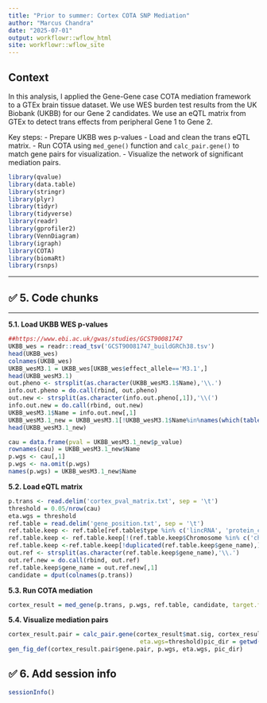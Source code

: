 ```yaml
---
title: "Prior to summer: Cortex COTA SNP Mediation"
author: "Marcus Chandra"
date: "2025-07-01"
output: workflowr::wflow_html
site: workflowr::wflow_site
---
```


## Context

In this analysis, I applied the Gene-Gene case COTA mediation framework to a GTEx brain tissue dataset.
We use WES burden test results from the UK Biobank (UKBB) for our Gene 2 candidates.
We use an eQTL matrix from GTEx to detect trans effects from peripheral Gene 1 to Gene 2.

Key steps:
- Prepare UKBB wes p-values
- Load and clean the trans eQTL matrix.
- Run COTA using `med_gene()` function and `calc_pair.gene()` to match gene pairs for visualization.
- Visualize the network of significant mediation pairs.


```r
library(qvalue)
library(data.table)
library(stringr)
library(plyr)
library(tidyr)
library(tidyverse)
library(readr)
library(gprofiler2)
library(VennDiagram)
library(igraph)
library(COTA)
library(biomaRt)
library(rsnps)
```

---

## ✅ **5. Code chunks**

---

**5.1. Load UKBB WES p-values**
```r
##https://www.ebi.ac.uk/gwas/studies/GCST90081747
UKBB_wes = readr::read_tsv('GCST90081747_buildGRCh38.tsv')
head(UKBB_wes)
colnames(UKBB_wes)
UKBB_wesM3.1 = UKBB_wes[UKBB_wes$effect_allele=='M3.1',] 
head(UKBB_wesM3.1)
out.pheno <- strsplit(as.character(UKBB_wesM3.1$Name),'\\.') 
info.out.pheno = do.call(rbind, out.pheno)
out.new <- strsplit(as.character(info.out.pheno[,1]),'\\(')
info.out.new = do.call(rbind, out.new)
UKBB_wesM3.1$Name = info.out.new[,1]
UKBB_wesM3.1_new = UKBB_wesM3.1[!UKBB_wesM3.1$Name%in%names(which(table(UKBB_wesM3.1$Name)!=1)),]
head(UKBB_wesM3.1_new)

cau = data.frame(pval = UKBB_wesM3.1_new$p_value)
rownames(cau) = UKBB_wesM3.1_new$Name 
p.wgs <- cau[,1]
p.wgs <- na.omit(p.wgs)
names(p.wgs) = UKBB_wesM3.1_new$Name 
```

**5.2. Load eQTL matrix**
```r
p.trans <- read.delim('cortex_pval_matrix.txt', sep = '\t')
threshold = 0.05/nrow(cau)
eta.wgs = threshold
ref.table = read.delim('gene_position.txt', sep = '\t')
ref.table.keep <- ref.table[ref.table$type %in% c('lincRNA', 'protein_coding'),]
ref.table.keep <- ref.table.keep[!(ref.table.keep$Chromosome %in% c('chrM', 'chrX', 'chrY')),]
ref.table.keep <-ref.table.keep[!duplicated(ref.table.keep$gene_name),]
out.ref <- strsplit(as.character(ref.table.keep$gene_name),'\\.')
out.ref.new = do.call(rbind, out.ref)
ref.table.keep$gene_name = out.ref.new[,1]
candidate = dput(colnames(p.trans))
```

**5.3. Run COTA mediation**
```r
cortex_result = med_gene(p.trans, p.wgs, ref.table, candidate, target.fdr=0.1, dist=5e6, gene1.type = 'Gene')
```

**5.4. Visualize mediation pairs**
```r
cortex_result.pair = calc_pair.gene(cortex_result$mat.sig, cortex_result$mat.p,p.wgs, cortex_result$gene1, ref.table.keep,
                                     eta.wgs=threshold)pic_dir = getwd()
gen_fig_def(cortex_result.pair$gene.pair, p.wgs, eta.wgs, pic_dir)
```

## ✅ **6. Add session info**
```r
sessionInfo()
```